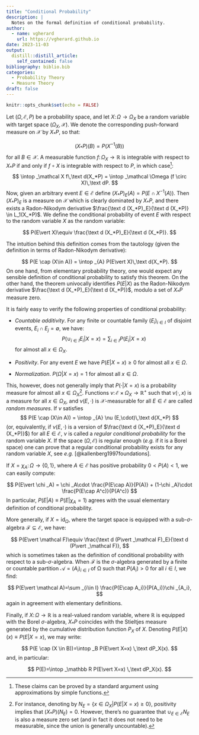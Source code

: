 ```yaml
---
title: "Conditional Probability"
description: |
  Notes on the formal definition of conditional probability.
author:
  - name: vgherard
    url: https://vgherard.github.io
date: 2023-11-03
output:
  distill::distill_article:
    self_contained: false
bibliography: biblio.bib
categories: 
  - Probability Theory
  - Measure Theory
draft: false
---
```



```r
knitr::opts_chunk$set(echo = FALSE)
```




Let $(\Omega, \,\mathcal E,\,P)$ be a probability space, and let 
$X\colon \Omega \to \Omega _X$ be a random variable with target space 
$(\Omega _X, \mathcal X)$. We denote the corresponding push-forward measure on 
$\mathcal X$ by $X_*P$, so that:

$$
(X_*P)(B)= P(X^{-1}(B))
$$
for all $B\in \mathcal X$. A measurable function 
$f\colon \Omega _X \to \mathbb R$ is integrable with respect to $X_*P$ 
if and only if $f\circ X$ is integrable with respect to $P$, in which case^[
These claims can be proved by a standard argument using approximations by simple 
functions.]: 
$$
\intop _\mathcal X f\,\text d(X_*P) = \intop _\mathcal \Omega (f \circ X)\,\text dP.
$$
Now, given an arbitrary event $E\in \mathcal E$ define 
$(X_*P)_E(A)=P(E\cap X^{-1}(A))$. Then $(X_*P)_E$ is a measure on 
$\mathcal X$ which is clearly dominated by $X_*P$, and there exists a 
Radon-Nikodym derivative 
$\frac{\text d (X_*P)_E}{\text d (X_*P)} \in L_1(X_*P)$. We define the 
conditional probability of event $E$ with respect to the random variable $X$ as
the random variable:

$$
P(E\vert X)\equiv \frac{\text d (X_*P)_E}{\text d (X_*P)}.
$$

The intuition behind this definition comes from the tautology (given the 
definition in terms of Radon-Nikodym derivative):

$$
P(E \cap (X\in A)) = \intop _{A} P(E\vert X)\,\text d(X_*P).
$$ 
On one hand, from elementary probability theory, one would expect any 
sensible definition of conditional probability to satisfy this theorem. 
On the other hand, the theorem univocally identifies $P(E\vert X)$ as the 
Radon-Nikodym derivative $\frac{\text d (X_*P)_E}{\text d (X_*P)}$, modulo a set of $X_*P$ measure zero.

It is fairly easy to verify the following properties of conditional probability:

* *Countable additivity*. For any finite or countable family $(E_i)_{i\in I}$ of
disjoint events, $E_i \cap E_j = \emptyset$, we have:
$$
P(\cup _{i\in I} E_i \vert X = x) = \sum _{i \in I}P(E_i \vert X = x) 
$$
for almost all $x\in \Omega_X$.

* *Positivity*. For any event $E$ we have $P(E \vert X=x) \geq 0$ for almost all
$x \in \Omega$.

* *Normalization*. $P(\Omega \vert X = x) = 1$ for almost all $x \in \Omega$. 

This, however, does not generally imply that $P(\cdot \vert X = x)$ is a 
probability measure for almost all $x\in \Omega_X$^[For instance, denoting by 
$N_E = \{x \in \Omega_X \vert P(E\vert X = x) \geq 0\}$, positivity implies that 
$(X_*P)(N_E)=0$. However, there's no guarantee that 
$\cup _{E\in \mathcal E} N_E$ is also a measure zero set (and in fact it does 
not need to be measurable, since the union is generally uncountable).]. 
Functions $\nu \colon \mathcal E \times \Omega _X \to \mathbb R^+$ such that 
$\nu(\cdot, x)$ is a measure for all $x\in \Omega _X$, and 
$\nu (E,\cdot)$ is $\mathcal X$-measurable for all $E\in \mathcal E$ are called
*random measures*. If $\nu$ satisfies 
$$
P(E \cap (X\in A)) = \intop _{A} \nu (E,\cdot)\,\text d(X_*P)
$$
(or, equivalently, if $\nu (E,\cdot)$ is a version of 
$\frac{\text d (X_*P)_E}{\text d (X_*P)}$) for all $E\in \mathcal E$, $\nu$ is 
called a *regular conditional probability* for the random variable $X$. If the 
space $(\Omega,\, \mathcal E)$ is regular enough (*e.g.* if it is a Borel space)
one can prove that a regular conditional probability exists for any random 
variable $X$, see *e.g.* [@kallenberg1997foundations].

If $X = \chi _A \colon \Omega \to \{0,1\}$, where $A\in \mathcal E$ 
has positive probability $0<P(A)<1$, we can easily compute:

$$
P(E\vert \chi _A) = \chi _A\cdot \frac{P(E\cap A)}{P(A)} + (1-\chi _A)\cdot \frac{P(E\cap A^c)}{P(A^c)}
$$
In particular, $P(E\vert A) \equiv P(E\vert \chi _A = 1)$ agrees with the 
usual elementary definition of conditional probability.

More generally, if $X = \text {id} _\Omega$, where the target space is equipped with a sub-$\sigma$-algebra $\mathcal F \subseteq \mathcal E$, we have:

$$
P(E\vert \mathcal F)\equiv \frac{\text d (P\vert _\mathcal F)_E}{\text d (P\vert _\mathcal F)},
$$
which is sometimes taken as the definition of conditional probability with respect to a sub-$\sigma$-algebra. When $\mathcal F$ is the $\sigma$-algebra generated by a finite or countable partition $\mathcal A = (A_i)_{i\in I}$ of 
$\mathcal \Omega$ such that $P(A_i)>0$ for all $i\in I$, we find:

$$
P(E\vert \mathcal A)=\sum _{i\in I} \frac{P(E\cap A_i)}{P(A_i)}\chi _{A_i},
$$
again in agreement with elementary definitions.

Finally, if $X\colon \Omega \to \mathbb R$ is a real-valued random variable, where $\mathbb R$ is equipped with the Borel $\sigma$-algebra, $X_*P$ 
coincides with the Stieltjes measure generated by the cumulative distribution
function $P_X$ of $X$. Denoting $P(E\vert X)(x) \equiv P(E\vert X = x)$, we may
write:

$$
P(E \cap (X \in B))=\intop _B P(E\vert X=x) \,\text dP_X(x).
$$
and, in particular:

$$
P(E)=\intop _\mathbb R P(E\vert X=x) \,\text dP_X(x).
$$
